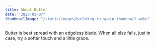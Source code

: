 ```yaml
---
title: About Butter
date: "2023-03-07"
thumbnailImage: "/static/images/building-in-spain-thumbnail.webp"
---
```


<Box>
    Butter is best spread with an edgeless blade.  
    When all else fails, just in case,  
    try a softer touch  
    and a little grace.  
</Box>
